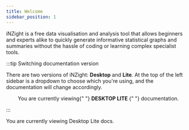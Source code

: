 ```yaml
---
title: Welcome
sidebar_position: 1
---
```


iNZight is a free data visualisation and analysis tool that allows beginners and experts alike to quickly generate informative statistical graphs and summaries without the hassle of coding or learning complex specialist tools.

:::tip Switching documentation version

There are two versions of iNZight: **Desktop** and **Lite**. At the top of the left sidebar is a dropdown to choose which you're using, and the documentation will change accordingly.

<center>
  You are currently viewing{" "}
  <strong>
    <desktop>DESKTOP</desktop>
    <lite>LITE</lite>
  </strong>{" "}
  documentation.
</center>

:::

You are currently viewing <desktop>Desktop</desktop> <lite>Lite</lite> docs.
